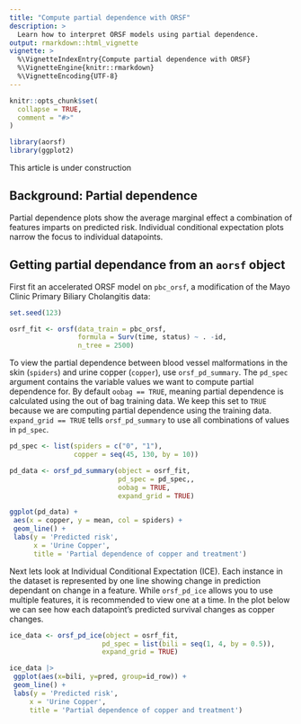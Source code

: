 ```yaml
---
title: "Compute partial dependence with ORSF"
description: >
  Learn how to interpret ORSF models using partial dependence.
output: rmarkdown::html_vignette
vignette: >
  %\VignetteIndexEntry{Compute partial dependence with ORSF}
  %\VignetteEngine{knitr::rmarkdown}
  %\VignetteEncoding{UTF-8}
---
```


```r
knitr::opts_chunk$set(
  collapse = TRUE,
  comment = "#>"
)
```

```r
library(aorsf)
library(ggplot2)
```

This article is under construction

## Background: Partial dependence

Partial dependence plots show the average marginal effect a combination of features imparts on predicted risk. Individual conditional expectation plots narrow the focus to individual datapoints. 

## Getting partial dependance from an `aorsf` object

First fit an accelerated ORSF model on `pbc_orsf`, a modification of the Mayo Clinic Primary Biliary Cholangitis data:

```r

set.seed(123)

osrf_fit <- orsf(data_train = pbc_orsf,
                 formula = Surv(time, status) ~ . -id,
                 n_tree = 2500)

```

To view the partial dependence between blood vessel malformations in the skin (`spiders`) and urine copper (`copper`), use `orsf_pd_summary`. The `pd_spec` argument contains the variable values we want to compute partial dependence for. By default `oobag == TRUE`, meaning partial dependence is calculated using the out of bag training data. We keep this set to `TRUE` because we are computing partial dependence using the training data. `expand_grid == TRUE` tells `orsf_pd_summary` to use all combinations of values in `pd_spec`.

```r
pd_spec <- list(spiders = c("0", "1"),
                copper = seq(45, 130, by = 10))

pd_data <- orsf_pd_summary(object = osrf_fit,
                           pd_spec = pd_spec,,
                           oobag = TRUE,
                           expand_grid = TRUE)

ggplot(pd_data) +
 aes(x = copper, y = mean, col = spiders) +
 geom_line() + 
 labs(y = 'Predicted risk',
      x = 'Urine Copper',
      title = 'Partial dependence of copper and treatment')
```

Next lets look at Individual Conditional Expectation (ICE). Each instance in the dataset is represented by one line showing change in prediction dependant on change in a feature. While `orsf_pd_ice` allows you to use multiple features, it is recommended to view one at a time. In the plot below we can see how each datapoint's predicted survival changes as copper changes. 


```r
ice_data <- orsf_pd_ice(object = osrf_fit,
                       pd_spec = list(bili = seq(1, 4, by = 0.5)),
                       expand_grid = TRUE)

ice_data |>
 ggplot(aes(x=bili, y=pred, group=id_row)) + 
 geom_line() +
 labs(y = 'Predicted risk',
     x = 'Urine Copper',
     title = 'Partial dependence of copper and treatment')
 
```

